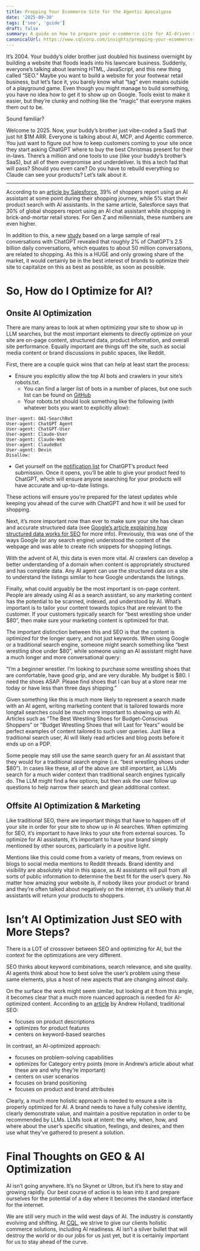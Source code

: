 ```yaml
---
title: Prepping Your Ecommerce Site for the Agentic Apocalypse
date: '2025-09-30'
tags: ['seo', 'guide']
draft: false
summary: A guide on how to prepare your e-commerce site for AI-driven search and shopping, covering on-site content, structured data, and off-site brand presence.
canonicalUrl: https://www.cqlcorp.com/insights/prepping-your-ecommerce-site-for-the-agentic-revolution/
---
```


It’s 2004. Your buddy’s older brother just doubled his business overnight by building a website that floods leads into his lawncare business. Suddenly, everyone’s talking about learning HTML, JavaScript, and this new thing called “SEO.” Maybe you want to build a website for your footwear retail business, but let’s face it, you barely know what “tag” even means outside of a playground game. Even though you might manage to build something, you have no idea how to get it to show up on Google. Tools exist to make it easier, but they’re clunky and nothing like the “magic” that everyone makes them out to be.

Sound familiar?

Welcome to 2025. Now, your buddy’s brother just vibe-coded a SaaS that just hit $1M ARR. Everyone is talking about AI, MCP, and Agentic commerce. You just want to figure out how to keep customers coming to your site once they start asking ChatGPT where to buy the best Christmas present for their in-laws. There’s a million and one tools to use (like your buddy’s brother’s SaaS), but all of them overpromise and underdeliver.
Is this a tech fad that will pass? Should you even care? Do you have to rebuild everything so Claude can see your products?
Let’s talk about it.

---

According to an [article by Salesforce](https://www.salesforce.com/blog/holiday-predictions-2025/#:~:text=The%20way%20people%20shop%20is,the%20best%20personalized%20product%20recommendations), 39% of shoppers report using an AI assistant at some point during their shopping journey, while 5% start their product search with AI assistants. In the same article, Salesforce says that 30% of global shoppers report using an AI chat assistant while shopping in brick-and-mortar retail stores. For Gen Z and millennials, these numbers are even higher.

In addition to this, a new [study](https://www.nber.org/system/files/working_papers/w34255/w34255.pdf?utm_source=emailoctopus&utm_medium=email&utm_campaign=%23244%20-%20Reddit%27s%20bravado%2C%20ChatGPT%27s%20orders%20tab%2C%20%26%20AI%20generated%20Amazon%20ads) based on a large sample of real conversations with ChatGPT revealed that roughly 2% of ChatGPT’s 2.5 billion daily conversations, which equates to about 50 million conversations, are related to shopping.
As this is a HUGE and only growing share of the market, it would certainly be in the best interest of brands to optimize their site to capitalize on this as best as possible, as soon as possible.

# So, How do I Optimize for AI?

## Onsite AI Optimization

There are many areas to look at when optimizing your site to show up in LLM searches, but the most important elements to directly optimize on your site are on-page content, structured data, product information, and overall site performance. Equally important are things off the site, such as social media content or brand discussions in public spaces, like Reddit.

First, there are a couple quick wins that can help at least start the process:

- Ensure you explicitly allow the top AI bots and crawlers in your site’s robots.txt.
    - You can find a larger list of bots in a number of places, but one such list can be found on [GitHub](https://github.com/ai-robots-txt/ai.robots.txt/blob/main/robots.txt)
    - Your robots.txt should look something like the following (with whatever bots you want to explicitly allow):

```
User-agent: OAI-SearchBot
User-agent: ChatGPT Agent
User-agent: ChatGPT-User
User-agent: Claude-User
User-agent: Claude-Web
User-agent: ClaudeBot
User-agent: Devin
Disallow:
```

- Get yourself on the [notification list](https://openai.com/chatgpt/search-product-discovery/#product-discovery-form) for ChatGPT’s product feed submission. Once it opens, you’ll be able to give your product feed to ChatGPT, which will ensure anyone searching for your products will have accurate and up-to-date listings.

These actions will ensure you’re prepared for the latest updates while keeping you ahead of the curve with ChatGPT and how it will be used for shopping.

Next, it’s more important now than ever to make sure your site has clean and accurate structured data (see [Google’s article explaining how structured data works for SEO](http://developers.google.com/search/docs/appearance/structured-data/intro-structured-data) for more info). Previously, this was one of the ways Google (or any search engine) understood the content of the webpage and was able to create rich snippets for shopping listings.

With the advent of AI, this data is even more vital. AI crawlers can develop a better understanding of a domain when content is appropriately structured and has complete data. Any AI agent can use the structured data on a site to understand the listings similar to how Google understands the listings.

Finally, what could arguably be the most important is on-page content. People are already using AI as a search assistant, so any marketing content has the potential to be scanned, indexed, and understood by AI. What’s important is to tailor your content towards topics that are relevant to the customer. If your customers typically search for “best wrestling shoe under $80”, then make sure your marketing content is optimized for that.

The important distinction between this and SEO is that the content is optimized for the longer query, and not just keywords. When using Google or a traditional search engine, someone might search something like “best wrestling shoe under $80”, while someone using an AI assistant might have a much longer and more conversational query:

“I’m a beginner wrestler. I’m looking to purchase some wrestling shoes that are comfortable, have good grip, and are very durable. My budget is $80. I need the shoes ASAP. Please find shoes that I can buy at a store near me today or have less than three days shipping.”

Given something like this is much more likely to represent a search made with an AI agent, writing marketing content that is tailored towards more longtail searches could be much more important to showing up with AI. Articles such as “The Best Wrestling Shoes for Budget-Conscious Shoppers” or “Budget Wrestling Shoes that will Last for Years” would be perfect examples of content tailored to such user queries. Just like a traditional search user, AI will likely read articles and blog posts before it ends up on a PDP.

Some people may still use the same search query for an AI assistant that they would for a traditional search engine (i.e. “best wrestling shoes under $80”). In cases like these, all of the above are still important, as LLMs search for a much wider context than traditional search engines typically do. The LLM might find a few options, but then ask the user follow up questions to help narrow their search and glean additional context.

## Offsite AI Optimization & Marketing

Like traditional SEO, there are important things that have to happen off of your site in order for your site to show up in AI searches. When optimizing for SEO, it’s important to have links to your site from external sources. To optimize for AI assistants, it’s important to have your brand simply mentioned by other sources, particularly in a positive light.

Mentions like this could come from a variety of means, from reviews on blogs to social media mentions to Reddit threads. Brand identity and visibility are absolutely vital in this space, as AI assistants will pull from all sorts of public information to determine the best fit for the user’s query. No matter how amazing your website is, if nobody likes your product or brand and they’re often talked about negatively on the internet, it’s unlikely that AI assistants will return your products to shoppers.

# Isn’t AI Optimization Just SEO with More Steps?

There is a LOT of crossover between SEO and optimizing for AI, but the context for the optimizations are very different.

SEO thinks about keyword combinations, search relevance, and site quality. AI agents think about how to best solve the user’s problem using these same elements, plus a host of new aspects that are changing almost daily.

On the surface the work might seem similar, but looking at it from this angle, it becomes clear that a much more nuanced approach is needed for AI-optimized content. According to an [article](https://www.linkedin.com/pulse/ultimate-guide-geo-part-1-andrew-holland--8naje/) by Andrew Holland, traditional SEO:

- focuses on product descriptions
- optimizes for product features
- centers on keyword-based searches

In contrast, an AI-optimized approach:

- focuses on problem-solving capabilities
- optimizes for Category entry points (more in Andrew’s article about what these are and why they’re important)
- centers on user scenarios
- focuses on brand positioning
- focuses on product and brand attributes

Clearly, a much more holistic approach is needed to ensure a site is properly optimized for AI. A brand needs to have a fully cohesive identity, clearly demonstrate value, and maintain a positive reputation in order to be recommended by LLMs. LLMs look at intent: the why, when, how, and where about the user’s specific situation, feelings, and desires, and then use what they’ve gathered to present a solution.

# Final Thoughts on GEO & AI Optimization

AI isn’t going anywhere. It’s no Skynet or Ultron, but it’s here to stay and growing rapidly. Our best course of action is to lean into it and prepare ourselves for the potential of a day where it becomes the standard interface for the internet.

We are still very much in the wild west days of AI. The industry is constantly evolving and shifting. At [CQL](https://www.cqlcorp.com/), we strive to give our clients holistic commerce solutions, including AI readiness. AI isn’t a silver bullet that will destroy the world or do our jobs for us just yet, but it is certainly important for us to stay ahead of the curve.
